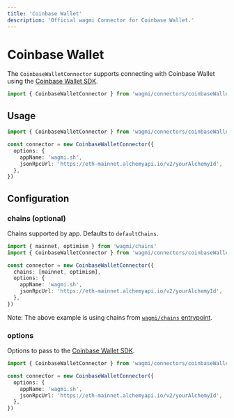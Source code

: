 ```yaml
---
title: 'Coinbase Wallet'
description: 'Official wagmi Connector for Coinbase Wallet.'
---
```


# Coinbase Wallet

The `CoinbaseWalletConnector` supports connecting with Coinbase Wallet using the [Coinbase Wallet SDK](https://docs.cloud.coinbase.com/wallet-sdk/docs).

```ts
import { CoinbaseWalletConnector } from 'wagmi/connectors/coinbaseWallet'
```

## Usage

```ts
import { CoinbaseWalletConnector } from 'wagmi/connectors/coinbaseWallet'

const connector = new CoinbaseWalletConnector({
  options: {
    appName: 'wagmi.sh',
    jsonRpcUrl: 'https://eth-mainnet.alchemyapi.io/v2/yourAlchemyId',
  },
})
```

## Configuration

### chains (optional)

Chains supported by app. Defaults to `defaultChains`.

```ts {5}
import { mainnet, optimism } from 'wagmi/chains'
import { CoinbaseWalletConnector } from 'wagmi/connectors/coinbaseWallet'

const connector = new CoinbaseWalletConnector({
  chains: [mainnet, optimism],
  options: {
    appName: 'wagmi.sh',
    jsonRpcUrl: 'https://eth-mainnet.alchemyapi.io/v2/yourAlchemyId',
  },
})
```

Note: The above example is using chains from [`wagmi/chains` entrypoint](/react/chains#wagmichains).

### options

Options to pass to the [Coinbase Wallet SDK](https://docs.cloud.coinbase.com/wallet-sdk/docs).

```ts {4-7}
import { CoinbaseWalletConnector } from 'wagmi/connectors/coinbaseWallet'

const connector = new CoinbaseWalletConnector({
  options: {
    appName: 'wagmi.sh',
    jsonRpcUrl: 'https://eth-mainnet.alchemyapi.io/v2/yourAlchemyId',
  },
})
```
